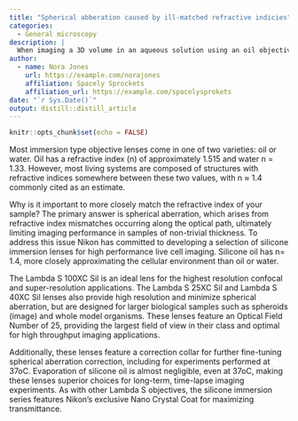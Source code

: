 ```yaml
---
title: "Spherical abberation caused by ill-matched refractive indicies"
categories:
  - General microscopy
description: |
  When imaging a 3D volume in an aqueous solution using an oil objective your sample will be artificially and markedly squashed in z. Silicon and water objectives offer a much better solution. 
author:
  - name: Nora Jones 
    url: https://example.com/norajones
    affiliation: Spacely Sprockets
    affiliation_url: https://example.com/spacelysprokets
date: "`r Sys.Date()`"
output: distill::distill_article
---
```


```r
knitr::opts_chunk$set(echo = FALSE)
```

Most immersion type objective lenses come in one of two varieties: oil or water. Oil has a refractive index (n) of approximately 1.515 and water n = 1.33. However, most living systems are composed of structures with refractive indices somewhere between these two values, with n ≈ 1.4 commonly cited as an estimate.

Why is it important to more closely match the refractive index of your sample? The primary answer is spherical aberration, which arises from refractive index mismatches occurring along the optical path, ultimately limiting imaging performance in samples of non-trivial thickness. To address this issue Nikon has committed to developing a selection of silicone immersion lenses for high performance live cell imaging. Silicone oil has n= 1.4, more closely approximating the cellular environment than oil or water.

The Lambda S 100XC Sil is an ideal lens for the highest resolution confocal and super-resolution applications. The Lambda S 25XC Sil and Lambda S 40XC Sil lenses also provide high resolution and minimize spherical aberration, but are designed for larger biological samples such as spheroids (image) and whole model organisms. These lenses feature an Optical Field Number of 25, providing the largest field of view in their class and optimal for high throughput imaging applications.

Additionally, these lenses feature a correction collar for further fine-tuning spherical aberration correction, including for experiments performed at 37oC. Evaporation of silicone oil is almost negligible, even at 37oC, making these lenses superior choices for long-term, time-lapse imaging experiments. As with other Lambda S objectives, the silicone immersion series features Nikon’s exclusive Nano Crystal Coat for maximizing transmittance.


